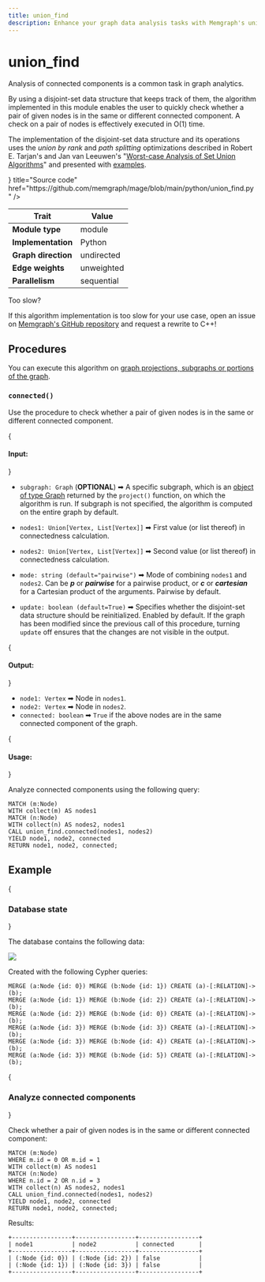 ```yaml
---
title: union_find
description: Enhance your graph data analysis tasks with Memgraph's union_find algorithm, which performs efficient set operations on disjoint sets. Access comprehensive documentation for more information on how to optimize data analysis tasks. 
---
```



# union_find

Analysis of connected components is a common task in graph analytics.

By using a disjoint-set data structure that keeps track of them, the algorithm
implemented in this module enables the user to quickly check whether a pair of
given nodes is in the same or different connected component. A check on a pair
of nodes is effectively executed in O(1) time.

The implementation of the disjoint-set data structure and its operations uses
the *union by rank* and *path splitting* optimizations described in Robert E.
Tarjan's and Jan van Leeuwen's "[Worst-case Analysis of Set Union
Algorithms](https://dl.acm.org/doi/10.1145/62.2160)" and presented with
[examples](https://www.cs.princeton.edu/~rs/AlgsDS07/01UnionFind.pdf).

<Cards>
  <Card
    icon={<GitHub />}
    title="Source code"
    href="https://github.com/memgraph/mage/blob/main/python/union_find.py"
  />
</Cards>

| Trait               | Value      |
| ------------------- | ---------- |
| **Module type**     | module     |
| **Implementation**  | Python     |
| **Graph direction** | undirected |
| **Edge weights**    | unweighted |
| **Parallelism**     | sequential |

<Callout type="info"> 

Too slow?

If this algorithm implementation is too slow for your use case, open an issue on [Memgraph's GitHub repository](https://github.com/memgraph/memgraph/issues) and request a rewrite to C++!

</Callout>

## Procedures

<Callout type="info">

You can execute this algorithm on [graph projections, subgraphs or portions of the graph](/advanced-algorithms/run-algorithms#run-procedures-on-subgraph).

</Callout>

### `connected()`

Use the procedure to check whether a pair of given nodes is in the same or
different connected component. 

{<h4> Input: </h4>}

- `subgraph: Graph` (**OPTIONAL**) ➡ A specific subgraph, which is an [object of type Graph](/advanced-algorithms/run-algorithms#run-procedures-on-subgraph) returned by the `project()` function, on which the algorithm is run. 
If subgraph is not specified, the algorithm is computed on the entire graph by default.

- `nodes1: Union[Vertex, List[Vertex]]` ➡ First value (or list thereof) in connectedness calculation.
- `nodes2: Union[Vertex, List[Vertex]]` ➡ Second value (or list thereof) in connectedness calculation.
- `mode: string (default="pairwise")` ➡ Mode of combining `nodes1` and `nodes2`. Can be ***p*** or ***pairwise*** for a pairwise product, or ***c*** or ***cartesian*** for a Cartesian product of the arguments. Pairwise by default.
- `update: boolean (default=True)` ➡ Specifies whether the disjoint-set data structure should be reinitialized. Enabled by default. If the graph has been modified since the previous call of this procedure, turning `update` off ensures that the changes are not visible in the output.

{<h4> Output: </h4>}

- `node1: Vertex` ➡ Node in `nodes1`.
- `node2: Vertex` ➡ Node in `nodes2`.
- `connected: boolean` ➡ `True` if the above nodes are in the same connected component of the graph.

{<h4> Usage: </h4>}

Analyze connected components using the following query:

```cypher
MATCH (m:Node)
WITH collect(m) AS nodes1
MATCH (n:Node)
WITH collect(n) AS nodes2, nodes1
CALL union_find.connected(nodes1, nodes2) 
YIELD node1, node2, connected
RETURN node1, node2, connected;
```

## Example

<Steps>

{<h3> Database state </h3>} 

The database contains the following data: 

![](/pages/advanced-algorithms/available-algorithms/union_find/union-find-1.png)

Created with the following Cypher queries:

```cypher
MERGE (a:Node {id: 0}) MERGE (b:Node {id: 1}) CREATE (a)-[:RELATION]->(b);
MERGE (a:Node {id: 1}) MERGE (b:Node {id: 2}) CREATE (a)-[:RELATION]->(b);
MERGE (a:Node {id: 2}) MERGE (b:Node {id: 0}) CREATE (a)-[:RELATION]->(b);
MERGE (a:Node {id: 3}) MERGE (b:Node {id: 3}) CREATE (a)-[:RELATION]->(b);
MERGE (a:Node {id: 3}) MERGE (b:Node {id: 4}) CREATE (a)-[:RELATION]->(b);
MERGE (a:Node {id: 3}) MERGE (b:Node {id: 5}) CREATE (a)-[:RELATION]->(b);
```

{<h3> Analyze connected components </h3>} 

Check whether a pair of given nodes is in the same or different connected
component:

```cypher
MATCH (m:Node)
WHERE m.id = 0 OR m.id = 1
WITH collect(m) AS nodes1
MATCH (n:Node)
WHERE n.id = 2 OR n.id = 3
WITH collect(n) AS nodes2, nodes1
CALL union_find.connected(nodes1, nodes2) 
YIELD node1, node2, connected
RETURN node1, node2, connected;
```

Results:

```plaintext
+-----------------+-----------------+-----------------+
| node1           | node2           | connected       |
+-----------------+-----------------+-----------------+
| (:Node {id: 0}) | (:Node {id: 2}) | false           |
| (:Node {id: 1}) | (:Node {id: 3}) | false           |
+-----------------+-----------------+-----------------+
```
</Steps>
